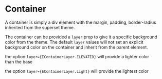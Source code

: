 

<Meta of={ContainerStories} title="Components/Container/Overview"/>

# Container

A container is simply a div element with the margin, padding, border-radius inherited from the superset theme.

The container can be provided a `layer` prop to give it a specific background color from the theme.  The default `layer` values will not set 
an explicit background color on the container and inherit from the parent element.

<Canvas>
  <Story of={ContainerStories.BaseContainer} />
</Canvas>

the option `layer={EContainerLayer.ELEVATED}` will provide a lighter color than the base

<Canvas>
  <Story of={ContainerStories.ElevatedContainer} />
</Canvas>

the option `layer={EContainerLayer.Light}` will provide the lightest color

<Canvas>
  <Story of={ContainerStories.LightContainer} />
</Canvas>